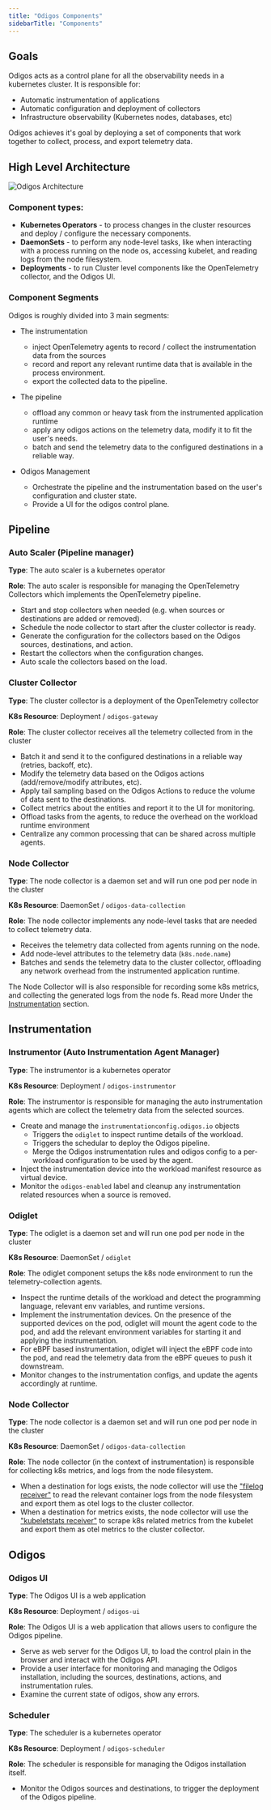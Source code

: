 ```yaml
---
title: "Odigos Components"
sidebarTitle: "Components"
---
```


## Goals

Odigos acts as a control plane for all the observability needs in a kubernetes cluster. It is responsible for:

- Automatic instrumentation of applications
- Automatic configuration and deployment of collectors
- Infrastructure observability (Kubernetes nodes, databases, etc)

Odigos achieves it's goal by deploying a set of components that work together to collect, process, and export telemetry data.

## High Level Architecture

<Frame>
    <img src="/images/odigos_architecture.png" alt="Odigos Architecture" />
</Frame>

### Component types:

- **Kubernetes Operators** - to process changes in the cluster resources and deploy / configure the necessary components.
- **DaemonSets** - to perform any node-level tasks, like when interacting with a process running on the node os, accessing kubelet, and reading logs from the node filesystem.
- **Deployments** - to run Cluster level components like the OpenTelemetry collector, and the Odigos UI.

### Component Segments

Odigos is roughly divided into 3 main segments:

- The instrumentation
  - inject OpenTelemetry agents to record / collect the instrumentation data from the sources
  - record and report any relevant runtime data that is available in the process environment.
  - export the collected data to the pipeline.

- The pipeline
  - offload any common or heavy task from the instrumented application runtime
  - apply any odigos actions on the telemetry data, modify it to fit the user's needs.
  - batch and send the telemetry data to the configured destinations in a reliable way.

- Odigos Management
  - Orchestrate the pipeline and the instrumentation based on the user's configuration and cluster state.
  - Provide a UI for the odigos control plane.

## Pipeline

### Auto Scaler (Pipeline manager)

**Type**: The auto scaler is a kubernetes operator

**Role**: The auto scaler is responsible for managing the OpenTelemetry Collectors which implements the OpenTelemetry pipeline.

- Start and stop collectors when needed (e.g. when sources or destinations are added or removed).
- Schedule the node collector to start after the cluster collector is ready.
- Generate the configuration for the collectors based on the Odigos sources, destinations, and action.
- Restart the collectors when the configuration changes.
- Auto scale the collectors based on the load.

### Cluster Collector

**Type**: The cluster collector is a deployment of the OpenTelemetry collector

**K8s Resource**: Deployment / `odigos-gateway`

**Role**: The cluster collector receives all the telemetry collected from in the cluster

- Batch it and send it to the configured destinations in a reliable way (retries, backoff, etc).
- Modify the telemetry data based on the Odigos actions (add/remove/modify attributes, etc).
- Apply tail sampling based on the Odigos Actions to reduce the volume of data sent to the destinations.
- Collect metrics about the entities and report it to the UI for monitoring.
- Offload tasks from the agents, to reduce the overhead on the workload runtime environment
- Centralize any common processing that can be shared across multiple agents.

### Node Collector

**Type**: The node collector is a daemon set and will run one pod per node in the cluster

**K8s Resource**: DaemonSet / `odigos-data-collection`

**Role**: The node collector implements any node-level tasks that are needed to collect telemetry data.

- Receives the telemetry data collected from agents running on the node.
- Add node-level attributes to the telemetry data (`k8s.node.name`)
- Batches and sends the telemetry data to the cluster collector, offloading any network overhead from the instrumented application runtime.

The Node Collector will is also responsible for recording some k8s metrics, and collecting the generated logs from the node fs. Read more Under the [Instrumentation](#instrumentation) section.

## Instrumentation

### Instrumentor (Auto Instrumentation Agent Manager)

**Type**: The instrumentor is a kubernetes operator

**K8s Resource**: Deployment / `odigos-instrumentor`

**Role**: The instrumentor is responsible for managing the auto instrumentation agents which are collect the telemetry data from the selected sources.

- Create and manage the `instrumentationconfig.odigos.io` objects
  - Triggers the `odiglet` to inspect runtime details of the workload.
  - Triggers the schedular to deploy the Odigos pipeline.
  - Merge the Odigos instrumentation rules and odigos config to a per-workload configuration to be used by the agent.
- Inject the instrumentation device into the workload manifest resource as virtual device.
- Monitor the `odigos-enabled` label and cleanup any instrumentation related resources when a source is removed.

### Odiglet

**Type**: The odiglet is a daemon set and will run one pod per node in the cluster

**K8s Resource**: DaemonSet / `odiglet`

**Role**: The odiglet component setups the k8s node environment to run the telemetry-collection agents.

- Inspect the runtime details of the workload and detect the programming language, relevant env variables, and runtime versions.
- Implement the instrumentation devices. On the presence of the supported devices on the pod, odiglet will mount the agent code to the pod, and add the relevant environment variables for starting it and applying the instrumentation.
- For eBPF based instrumentation, odiglet will inject the eBPF code into the pod, and read the telemetry data from the eBPF queues to push it downstream.
- Monitor changes to the instrumentation configs, and update the agents accordingly at runtime.

### Node Collector

**Type**: The node collector is a daemon set and will run one pod per node in the cluster

**K8s Resource**: DaemonSet / `odigos-data-collection`

**Role**: The node collector (in the context of instrumentation) is responsible for collecting k8s metrics, and logs from the node filesystem.

- When a destination for logs exists, the node collector will use the ["filelog receiver"](https://github.com/open-telemetry/opentelemetry-collector-contrib/tree/main/receiver/filelogreceiver) to read the relevant container logs from the node filesystem and export them as otel logs to the cluster collector.
- When a destination for metrics exists, the node collector will use the ["kubeletstats receiver"](https://github.com/open-telemetry/opentelemetry-collector-contrib/tree/main/receiver/kubeletstatsreceiver) to scrape k8s related metrics from the kubelet and export them as otel metrics to the cluster collector.

## Odigos

### Odigos UI

**Type**: The Odigos UI is a web application

**K8s Resource**: Deployment / `odigos-ui`

**Role**: The Odigos UI is a web application that allows users to configure the Odigos pipeline.

- Serve as web server for the Odigos UI, to load the control plain in the browser and interact with the Odigos API.
- Provide a user interface for monitoring and managing the Odigos installation, including the sources, destinations, actions, and instrumentation rules.
- Examine the current state of odigos, show any errors.

### Scheduler

**Type**: The scheduler is a kubernetes operator

**K8s Resource**: Deployment / `odigos-scheduler`

**Role**: The scheduler is responsible for managing the Odigos installation itself.

- Monitor the Odigos sources and destinations, to trigger the deployment of the Odigos pipeline.
